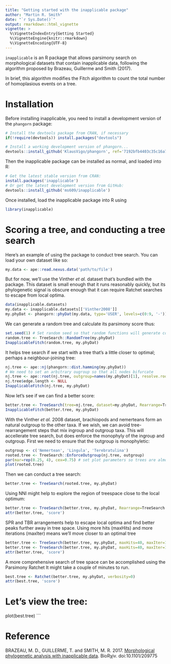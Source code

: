```yaml
---
title: "Getting started with the inapplicable package"
author: "Martin R. Smith"
date: "`r Sys.Date()`"
output: rmarkdown::html_vignette
vignette: >
  %\VignetteIndexEntry{Getting Started}
  %\VignetteEngine{knitr::rmarkdown}
  %\VignetteEncoding{UTF-8}
---
```



`inapplicable` is an R package that allows parsimony search on morphological datasets that contain
inapplicable data, following the algorithm proposed by Brazeau, Guillerme and Smith (2017).

In brief, this algorithm modifies the Fitch algorithm to count the total number of homoplasious 
events on a tree.

# Installation
Before installing inapplicable, you need to install a development version of the `phangorn` package:

```r
# Install the devtools package from CRAN, if necessary
if(!require(devtools)) install.packages("devtools")

# Install a working development version of phangorn...
devtools::install_github('KlausVigo/phangorn', ref='7192bfb4403c35c16a7b735160525d272736b061') # 30 Oct 2017
```

Then the inapplicable package can be installed as normal, and loaded into R:

```r
# Get the latest stable version from CRAN:
install.packages('inapplicable')
# Or get the latest development version from GitHub:
devtools::install_github('ms609/inapplicable')
```

Once installed, load the inapplicable package into R using
```r
library(inapplicable)
```

# Scoring a tree, and conducting a tree search

Here's an example of using the package to conduct tree search.
You can load your own dataset like so:

```r
my.data <- ape::read.nexus.data('path/to/file')
```

But for now, we'll use the Vinther _et al._ dataset that's bundled with the package.
This dataset is small enough that it runs reasonably quickly, but its phylogenetic
signal is obscure enough that it can require Ratchet searches to escape from local optima.

```r
data(inapplicable.datasets)
my.data <- inapplicable.datasets[['Vinther2008']]
my.phyDat <- phangorn::phyDat(my.data, type='USER', levels=c(0:9, '-'))
```

We can generate a random tree and calculate its parsimony score thus:
```r
set.seed(1) # Set random seed so that random functions will generate consistent output in this document
random.tree <- TreeSearch::RandomTree(my.phyDat)
InapplicableFitch(random.tree, my.phyDat)
```

It helps tree search if we start with a tree that's a little closer to optimal; perhaps a
neighbour-joining tree:
```r
nj.tree <- ape::nj(phangorn::dist.hamming(my.phyDat))
# We need to set an arbitrary ougroup so that all nodes bifurcate
nj.tree <- ape::root(nj.tree, outgroup=names(my.phyDat)[1], resolve.root=TRUE)
nj.tree$edge.length <- NULL
InapplicableFitch(nj.tree, my.phyDat)
```

Now let's see if we can find a better score:
```r
better.tree <- TreeSearch(tree=nj.tree, dataset=my.phyDat, Rearrange=TreeSearch::RootedNNI)
InapplicableFitch(better.tree, my.phyDat)
```

With the Vinther _et al._ 2008 dataset, brachiopods and nemerteans form an natural outgroup to 
the other taxa. 
If we wish, we can avoid tree-rearrangement steps that mix ingroup and outgroup taxa.
This will accellerate tree search, but does enforce the monophyly of the ingroup and outgroup.
First we need to ensure that the outgroup is monophyletic:

```r
outgroup <- c('Nemertean', 'Lingula', 'Terebratulina')
rooted.tree <- TreeSearch::EnforceOutgroup(nj.tree, outgroup)
par(mar=rep(0.25, 4), cex=0.75) # set plot parameters so trees are almost legible
plot(rooted.tree)
```

Then we can conduct a tree search:
```r
better.tree <- TreeSearch(rooted.tree, my.phyDat)
```

Using NNI might help to explore the region of treespace close to the local optimum:
```r
better.tree <- TreeSearch(better.tree, my.phyDat, Rearrange=TreeSearch::RootedNNI)
attr(better.tree, 'score')
```

SPR and TBR arrangements help to escape local optima and find better peaks 
further away in tree space.  Using more hits (maxHits) and more iterations (maxIter)
means we'll move closer to an optimal tree
```r
better.tree <- TreeSearch(better.tree, my.phyDat, maxHits=40, maxIter=100000, Rearrange=TreeSearch::RootedSPR, verbosity=2)
better.tree <- TreeSearch(better.tree, my.phyDat, maxHits=40, maxIter=100000, Rearrange=TreeSearch::RootedTBR, verbosity=2)
attr(better.tree, 'score')
```

A more comprehensive search of tree space can be accomplished using the Parsimony Ratchet
It might take a couple of minutes to run.
```r
best.tree <- Ratchet(better.tree, my.phyDat, verbosity=0)
attr(best.tree, 'score')
```

# Let's view the tree:
plot(best.tree)
```

# Reference

BRAZEAU, M. D., GUILLERME, T. and SMITH, M. R. 2017. [Morphological phylogenetic analysis with inapplicable data](https://www.biorxiv.org/content/early/2017/10/26/209775). BioRχiv. doi:10.1101/209775
